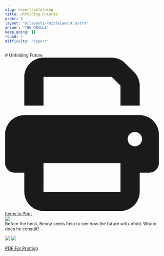 ```yaml
---
slug: expert/unfolding
title: Unfolding Futures
order: 3
layout: "@/layouts/PuzzleLayout.astro"
answer: "THE ORACLE"
keep_going: {}
round: 2
difficulty: "expert"
---
```


<div class="flex flex-col sm:flex-row gap-2 justify-between items-center">
<div class="flex flex-col">
# Unfolding Future
<a href="/Appendix B Printable - Expert.pdf" class="w-fit flex gap-2 no-prose h-min no-underline bg-gray-500 text-white px-4 py-2 rounded-[0.3rem]">
  <svg className="w-4"  xmlns="http://www.w3.org/2000/svg" viewBox="0 0 512 512"><path fill="currentColor" d="M128 0C92.7 0 64 28.7 64 64l0 96 64 0 0-96 226.7 0L384 93.3l0 66.7 64 0 0-66.7c0-17-6.7-33.3-18.7-45.3L400 18.7C388 6.7 371.7 0 354.7 0L128 0zM384 352l0 32 0 64-256 0 0-64 0-16 0-16 256 0zm64 32l32 0c17.7 0 32-14.3 32-32l0-96c0-35.3-28.7-64-64-64L64 192c-35.3 0-64 28.7-64 64l0 96c0 17.7 14.3 32 32 32l32 0 0 64c0 35.3 28.7 64 64 64l256 0c35.3 0 64-28.7 64-64l0-64zM432 248a24 24 0 1 1 0 48 24 24 0 1 1 0-48z"/></svg>
  <span>Items to Print</span>
</a>
</div>
<img class="w-[20rem] border-2 border-gray-300" src={art.src} />
</div>

<div class="italics" style={{fontFamily: "DM Mono, sans-serif"}}>
  Before the heist, Benny seeks help to see how the future will unfold. Whom does he consult?
</div>

<img src="/unfolding_future.png"> </img>
<img src="/unfolding_future_expert.png"> </img>

<a href="/Unfolding-Future-Expert.pdf">PDF For Printing</a>
